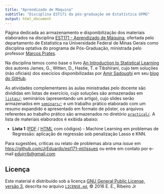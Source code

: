 ```yaml
---
title: "Aprendizado de Máquina"
subtitle: "Disciplina EST171 da pós-graduação em Estatística UFMG"
output: html_document
---
```


Página dedicada ao armazenamento e disponibilização dos materiais
elaborados na disciplina
[EST171 - Aprendizado de Máquina][est171],
ofertada pelo departamento de Estatística na Universidade Federal de
Minas Gerais como disciplina optativa do programa de Pós-Graduação,
ministrada pelo professor [Marcos Prates][marcosop].

Na disciplina temos como base o livro
[An Introduction to Statistical Learning][livro] dos autores James, G.,
Witten, D., Hastie, T. e Tibshirani, cujo tem soluções (não oficiais)
dos execícios disponibilizadas por [Amir Sadoughi][amir] em seu
[blog do GitHub][solutions].

As atividades complementares às aulas ministradas pelo docente são
divididas em listas de exercício, cujo soluções são armazenadas em
[`listas/`]; seminários (apresentando um artigo), cujo slides serão
armazenados em [`seminars/`]; e um trabalho prático elaborado com um
resumo expandido e apresentado em formato de pôster, os arquivos
referentes ao trabalho prático são armazenados no diretório
[`practical/`]. A lista de materiais elaborados é exibida abaixo:

* **Lista 1** ([PDF](./trab1.pdf) / [HTML](./trab1.html) com códigos) -
  Machine Learning em problemas de Regressão: aplicação de regressão sob
  penalização Lasso e KNN.\

Para sugestões, críticas ou relato de problemas abra uma _issue_ em
[htps://github.com/JrEduardo/est171-ml/issues](https://github.com/JrEduardo/est171-ml/issues)
ou entre em contato por e-mail [edujrrib@gmail.com](mailto:edujrrib@gmail.com)

## Licença ##

Este material é distribuído sob a licença
[GNU General Public License, versão 3], descrita no arquivo
[`LICENSE.md`], © 2016 E. E., Ribeiro Jr

[est171]: http://est.ufmg.br/~marcosop/est171-ML
[marcosop]: http://est.ufmg.br/~marcosop
[livro]: http://www.springer.com/us/book/9781461471370
[amir]: http://princehonest.com/
[solutions]: http://blog.princehonest.com/stat-learning/
[`listas/`]: https://github.com/JrEduardo/est171-ml/tree/master/listas
[`seminars/`]: https://github.com/JrEduardo/est171-ml/tree/master/seminars
[`practical/`]: https://github.com/JrEduardo/est171-ml/tree/master/practical
[GNU General Public License, versão 3]: https://www.gnu.org/licenses/gpl-3.0.html
[`LICENSE.md`]: https://github.com/JrEduardo/ce227-bayes/blob/master/LICENSE.md
